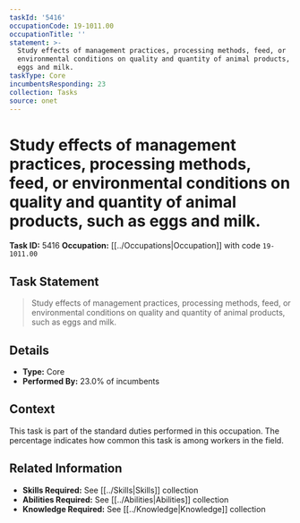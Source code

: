 ```yaml
---
taskId: '5416'
occupationCode: 19-1011.00
occupationTitle: ''
statement: >-
  Study effects of management practices, processing methods, feed, or
  environmental conditions on quality and quantity of animal products, such as
  eggs and milk.
taskType: Core
incumbentsResponding: 23
collection: Tasks
source: onet
---
```

# Study effects of management practices, processing methods, feed, or environmental conditions on quality and quantity of animal products, such as eggs and milk.

**Task ID:** 5416
**Occupation:** [[../Occupations|Occupation]] with code `19-1011.00`

## Task Statement

> Study effects of management practices, processing methods, feed, or environmental conditions on quality and quantity of animal products, such as eggs and milk.

## Details

- **Type:** Core
- **Performed By:** 23.0% of incumbents

## Context

This task is part of the standard duties performed in this occupation. The percentage indicates how common this task is among workers in the field.

## Related Information

- **Skills Required:** See [[../Skills|Skills]] collection
- **Abilities Required:** See [[../Abilities|Abilities]] collection
- **Knowledge Required:** See [[../Knowledge|Knowledge]] collection
